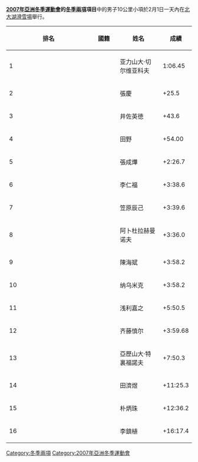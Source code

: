 '''[[2007年亞洲冬季運動會|2007年亞洲冬季運動會]]的[[2007年冬季亞洲運動會冬季兩項比賽|冬季兩項]]項目'''中的男子10公里小項於2月1日一天內在[[北大湖滑雪場|北大湖滑雪場]]舉行。

{| class=wikitable style="text-align:center" width=550
|-
! width=5%|'''排名'''
! width=15%|'''國籍'''
! width=25%|'''姓名'''
! width=15%|'''成績'''
|- bgcolor="gold"
| align="left"|1|| {{KAZ}} ||亚力山大·切尔维亚科夫  || 1:06.45  
|- bgcolor="silver"
| align="left"|2|| {{CHN}} || 張慶 || +25.5
|-bgcolor="CC9966"
| align="left"|3|| {{JPN}} || 井佐英徳 ||+43.6
|-
| align="left"|4||{{CHN}}|| 田野 || +54.00
|-
| align="left"|5||{{CHN}}||張成燁|| +2:26.7
|-
| align="left"|6||{{KOR}}||李仁福 || +3:38.6
|-
| align="left"|7||{{JPN}}|| 笠原辰己 || +3:39.6
|-
| align="left"|8||{{KAZ}}||阿卜杜拉赫曼诺夫 || +3:36.0
|-
| align="left"|9||{{CHN}}||陳海斌|| +3:58.2
|-
| align="left"|10||{{KAZ}}|| 纳乌米克 || +3:58.2
|-
| align="left"|11||{{JPN}}||浅利嘉之 || +5:50.5
|-
| align="left"|12||{{JPN}}|| 齐藤慎尔 || +3:59.68
|-
| align="left"|13||{{KAZ}}||亞歷山大·特裏福諾夫|| +7:50.3
|-
| align="left"|14||{{KOR}}|| 田濟煜 || +11:25.3
|-
| align="left"|15||{{KOR}}|| 朴炳珠 || +12:36.2
|-
| align="left"|16||{{KOR}}|| 李鎮植 || +16:17.4
|}

[[Category:冬季兩項|Category:冬季兩項]]
[[Category:2007年亞洲冬季運動會|Category:2007年亞洲冬季運動會]]